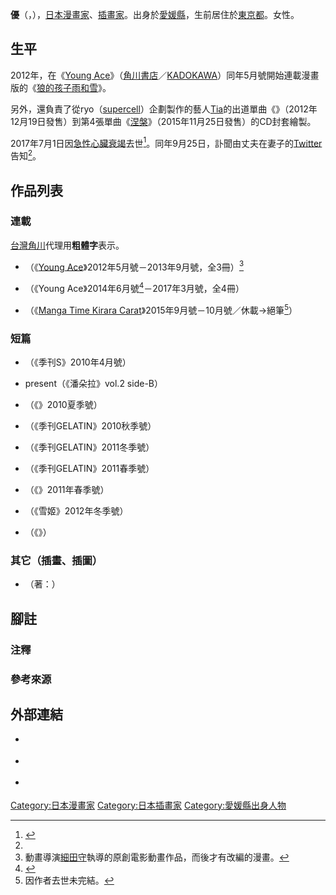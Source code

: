 {{Infobox_comics_creator
| 名稱     = 優
| 外文名   = 
| 外文     = 
| 圖片     = 
| 圖片尺寸 = 
| 圖片簡介 = 
| 本名     = 
| 日文名稱 = 優
| 平假名   = ゆう
| 羅馬拼音 = Yū
| 筆名     = 
| 出生日期 = ？年10月18日
| 出生地點 = {{JPN}}[[愛媛縣|愛媛縣]]
| 逝世日期 = 2017年7月1日
| 逝世地點 = 
| 國籍     = {{JPN}}
| 職業     = [[漫畫家|漫畫家]]、[[插畫家|插畫家]]
| 稱號     = 
| 活動開始 = 2008年
| 活動結束 = 2017年
| 類型     = 
| 代表作   = 《[[狼的孩子雨和雪|狼的孩子雨和雪]]》<br />《[[第五堂課的戰爭|第五堂課的戰爭]]》
| 合作人   = 
| 配偶     = 
| 兒女     = 
| 親屬     = 
| 獎項     = 
| 簽名     = 
| 網站     = 
| module   = 
}}
{{japanese|japanese=優|kana=ゆう|romaji=Yū}}
'''優'''（{{jpn|j=優|kana=ゆう|rm=Yū}}，{{bd|？年|10月18日|2017年|7月1日|catIdx=Yu}}），[[日本|日本]][[漫畫家|漫畫家]]、[[插畫家|插畫家]]。出身於[[愛媛縣|愛媛縣]]，生前居住於[[東京都|東京都]]。女性。

== 生平 ==
2012年，在《[[Young_Ace|Young Ace]]》（[[角川書店|角川書店]]／[[KADOKAWA|KADOKAWA]]）同年5月號開始連載漫畫版的《[[狼的孩子雨和雪|狼的孩子雨和雪]]》。

另外，還負責了從ryo（[[supercell_(樂團)|supercell]]）企劃製作的藝人[[Tia|Tia]]的出道單曲《{{link-ja|Love Me Give Me|ラブミーギミー}}》（2012年12月19日發售）到第4張單曲《[[涅槃_(單曲)|涅槃]]》（2015年11月25日發售）的CD封套繪製。

2017年7月1日因[[心臟衰竭|急性心臟衰竭]]去世<ref name="twitter">{{Cite web||url=https://twitter.com/tw__yu/status/911970063195955200|title=2017年9月24日23:06 (JST)|work=優的Twitter|date=2017-09-24|accessdate=2017-09-24|language=ja|archive-url=https://web.archive.org/web/20170924160821/https://twitter.com/tw__yu/status/911970063195955200|archive-date=2017-09-24|dead-url=no}}</ref>。同年9月25日，訃聞由丈夫在妻子的[[Twitter|Twitter]]告知<ref name="twitter" />。

== 作品列表 ==
=== 連載 ===
[[台灣角川|台灣角川]]代理用'''粗體字'''表示。
* {{nihongo|'''[[狼的孩子雨和雪|狼的孩子雨和雪]]'''|おおかみこどもの雨と雪}}（《[[Young_Ace|Young Ace]]》2012年5月號－2013年9月號，全3冊）<ref group="注">動畫導演[[細田守|細田守]]執導的原創電影動畫作品，而後才有改編的漫畫。</ref>
* {{nihongo|'''[[第五堂課的戰爭|第五堂課的戰爭]]'''|五時間目の戦争}}（《Young Ace》2014年6月號<ref>{{Cite web|url=https://natalie.mu/comic/news/115708|script-title=ja:ヤンエー新連載「おおかみこども」の優が描く戦争下の青春|work=[[Natalie_(網站)|Comic Natalie]]|date=2014-05-02|accessdate=2014-05-02|language=ja}}</ref>－2017年3月號，全4冊）
* {{lang|ja|やわらかモラトリアム}}（《[[Manga_Time_Kirara_Carat|Manga Time Kirara Carat]]》2015年9月號－10月號／休載→絕筆<ref group="注">因作者去世未完結。</ref>）

=== 短篇 ===
* {{nihongo|指尖|指先}}（《季刊S》2010年4月號）
* present（《潘朵拉》vol.2 side-B）
* {{nihongo|歡迎回來。|おかえりなさい。}}（《{{link-ja|季刊GELATIN|季刊GELATIN}}》2010夏季號）
* {{lang|ja|さよなら、またね。}}（《季刊GELATIN》2010秋季號）
* {{lang|ja|猫の日}}（《季刊GELATIN》2011冬季號）
* {{lang|ja|はるのはな}}（《季刊GELATIN》2011春季號）
* {{lang|ja|なつのいと}}（《{{link-ja|公主系列|ひめシリーズ|雪姬}}》2011年春季號）
* {{lang|ja|なくしたことば}}（《雪姬》2012年冬季號）
* {{lang|ja|愛は遅れてやってくる}}（《{{link-ja|Ao Haru bitter|アオハル bitter|青春 bitter}}》）

=== 其它（插畫、插圖） ===
* {{lang|ja|裁判傍聴コラム わいせつ系が人気です。}}（著：{{link-ja|阿曾山大噴火|阿曽山大噴火}}）

== 腳註 ==
=== 注釋 ===
{{reflist|group="注"}}

=== 參考來源 ===
{{reflist}}

== 外部連結 ==
* {{Pixiv|861547|優}} {{ja icon}}
* {{Instagram|yu__inst|優}} {{ja icon}}
* {{Twitter|tw__yu|優}} {{ja icon}}

{{Normdaten}}
{{DEFAULTSORT:Yū}}
[[Category:日本漫畫家|Category:日本漫畫家]]
[[Category:日本插畫家|Category:日本插畫家]]
[[Category:愛媛縣出身人物|Category:愛媛縣出身人物]]